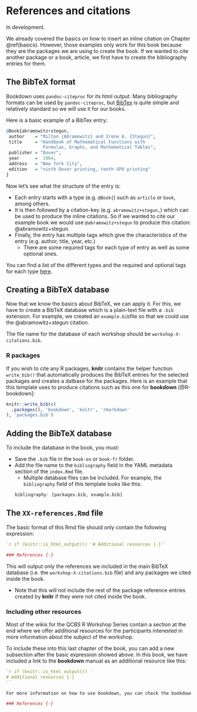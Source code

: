 # References and citations

In development.

We already covered the basics on how to insert an inline citation on Chapter \@ref(basics). However, those examples only work for this book because they are the packages we are using to create the book. If we wanted to cite another package or a book, article, we first have to create the bibliography entries for them.

## The BibTeX format
Bookdown uses `pandoc-citeproc` for its html output. Many bibliography formats can be used by `pandoc-citeproc`, but [BibTex](http://www.bibtex.org/) is quite simple and relatively standard so we will use it for our books.

Here is a basic example of a BibTex entry:
```r
@Book{abramowitz+stegun,
 author    = "Milton {Abramowitz} and Irene A. {Stegun}",
 title     = "Handbook of Mathematical Functions with
              Formulas, Graphs, and Mathematical Tables",
 publisher = "Dover",
 year      =  1964,
 address   = "New York City",
 edition   = "ninth Dover printing, tenth GPO printing"
}
```

Now let's see what the structure of the entry is:

- Each entry starts with a type (e.g. `@Book{`) such as `article` or `book`, among others.
- It is then followed by a citation-key (e.g. `abramowitz+stegun,`) which can be used to produce the inline citations. So if we wanted to cite our example book we would use `@abramowitz+stegun` to produce this citation: @abramowitz+stegun.
- Finally, the entry has multiple tags which give the characteristics of the entry (e.g. author, title, year, etc.)
  - There are some required tags for each type of entry as well as some optional ones.

You can find a list of the different types and the required and optional tags for each type [here](https://en.wikipedia.org/wiki/BibTeX).

## Creating a BibTeX database

Now that we know the basics about BibTeX, we can apply it. For this, we have to create a BibTeX database which is a plain-text file with a `.bib` extension. For example, we created an `example.bib`file so that we could use the @abramowitz+stegun citation.

The file name for the database of each workshop should be `workshop-X-citations.bib`.

### R packages

If you wish to cite any R packages, **knitr** contains the helper function `write_bib()` that automatically produces the BibTeX entries for the selected packages and creates a datbase for the packages. Here is an example that this template uses to produce citations such as this one for **bookdown** [@R-bookdown]:
```r
knitr::write_bib(c(
  .packages(), 'bookdown', 'knitr', 'rmarkdown'
), 'packages.bib')
```

## Adding the BibTeX database

To include the database in the book, you must:

- Save the `.bib` file in the `book-en` or `book-fr` folder.
- Add the file name to the `bibliography` field in the YAML metadata section of the `index.Rmd` file.
  - Multiple database files can be included. For example, the `bibliography` field of this template looks like this:
```r
bibliography: [packages.bib, example.bib]
```

## The `XX-references.Rmd` file

The basic format of this Rmd file should only contain the following expression:
```r
`r if (knitr::is_html_output()) '# Additional resources {-}'`

### References {-}
```

This will output only the references we included in the main BibTeX database (i.e. the `workshop-X-citations.bib` file) and any packages we cited inside the book.

- Note that this will not include the rest of the package reference entries created by **knitr** if they were not cited inside the book.

### Including other resources

Most of the wikis for the QCBS R Workshop Series contain a section at the end where we offer additional resources for the participants interested in more information about the subject of the workshop.

To include these into this last chapter of the book, you can add a new subsection after the basic expression showed above. In this book, we have included a link to the **bookdown** manual as an additional resource like this:
```r
`r if (knitr::is_html_output()) '
# Additional resources {-}
'`

For more information on how to use bookdown, you can check the bookdown manual [here](https://bookdown.org/yihui/bookdown/).

### References {-}
```
